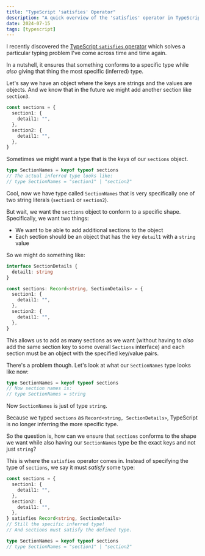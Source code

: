 ```yaml
---
title: "TypeScript 'satisfies' Operator"
description: "A quick overview of the 'satisfies' operator in TypeScript."
date: 2024-07-15
tags: [typescript]
---
```



I recently discovered the [TypeScript `satisfies` operator](https://www.typescriptlang.org/docs/handbook/release-notes/typescript-4-9.html) which solves a particular typing problem I've come across time and time again.

<Callout type="summary" title="The `satisfies` operator">

In a nutshell, it ensures that something conforms to a specific type while _also_ giving that thing the most specific (inferred) type.

</Callout>

Let's say we have an object where the keys are strings and the values are objects. And we know that in the future we might add another section like `section3`.

```ts
const sections = {
  section1: {
    detail1: "",
  },
  section2: {
    detail1: "",
  },
}
```

Sometimes we might want a type that is the _keys_ of our `sections` object.

```ts
type SectionNames = keyof typeof sections
// The actual inferred type looks like:
// type SectionNames = "section1" | "section2"
```

Cool, now we have type called `SectionNames` that is very specifically one of two string literals (`section1` or `section2`).

But wait, we want the `sections` object to conform to a specific shape. Specifically, we want two things:

- We want to be able to add additional sections to the object
- Each section should be an object that has the key `detail1` with a `string` value

So we might do something like:

```ts
interface SectionDetails {
  detail1: string
}

const sections: Record<string, SectionDetails> = {
  section1: {
    detail1: "",
  },
  section2: {
    detail1: "",
  },
}
```

This allows us to add as many sections as we want (without having to _also_ add the same section key to some overall `Sections` interface) and each section must be an object with the specified key/value pairs.

There's a problem though. Let's look at what our `SectionNames` type looks like now:

```ts
type SectionNames = keyof typeof sections
// Now section names is:
// type SectionNames = string
```

Now `SectionNames` is just of type `string`.

Because we typed `sections` as `Record<string, SectionDetails>`, TypeScript is no longer inferring the more specific type.

So the question is, how can we ensure that `sections` conforms to the shape we want while also having our `SectionNames` type be the exact keys and not just `string`?

This is where the `satisfies` operator comes in. Instead of specifying the type of `sections`, we say it must _satisfy_ some type:

```ts
const sections = {
  section1: {
    detail1: "",
  },
  section2: {
    detail1: "",
  },
} satisfies Record<string, SectionDetails>
// Still the specific inferred type!
// And sections must satisfy the defined type.

type SectionNames = keyof typeof sections
// type SectionNames = "section1" | "section2"
```
